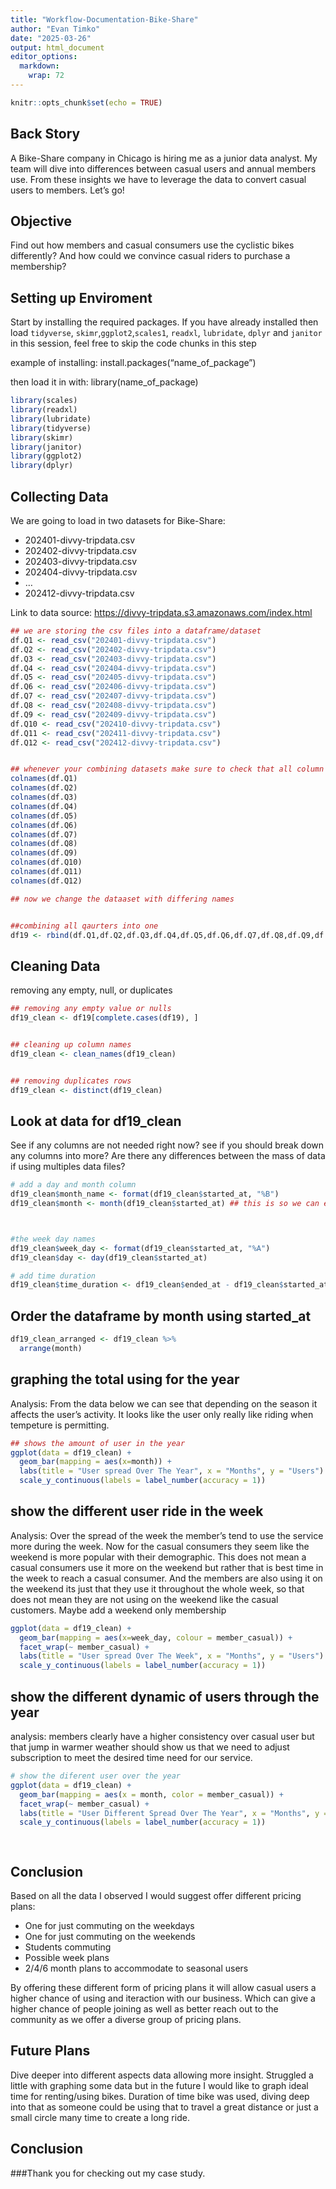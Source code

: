 ---
title: "Workflow-Documentation-Bike-Share"
author: "Evan Timko"
date: "2025-03-26"
output: html_document
editor_options: 
  markdown: 
    wrap: 72
---

```{r setup, include=FALSE}
knitr::opts_chunk$set(echo = TRUE)
```
## Back Story

A Bike-Share company in Chicago is hiring me as a junior data analyst. My team will dive into differences between casual users and annual members use. From these insights we have to leverage the data to convert casual users to members. Let’s go!

## Objective

Find out how members and casual consumers use the cyclistic bikes differently? And how could we convince casual riders to purchase a membership?

## Setting up Enviroment

Start by installing the required packages. If you have already installed
then load `tidyverse`, `skimr`,`ggplot2`,`scales1`, `readxl`, `lubridate`, `dplyr` and `janitor` in this session,
feel free to skip the code chunks in this step

example of installing: install.packages("name_of_package")

then load it in with: library(name_of_package)

```{r setting up, warning=FALSE, include=FALSE}
library(scales)
library(readxl)
library(lubridate)
library(tidyverse)
library(skimr)
library(janitor)
library(ggplot2)
library(dplyr)
```

## Collecting Data

We are going to load in two datasets for Bike-Share:

-   202401-divvy-tripdata.csv
-   202402-divvy-tripdata.csv
-   202403-divvy-tripdata.csv
-   202404-divvy-tripdata.csv
-   ...
-   202412-divvy-tripdata.csv

Link to data source:
<https://divvy-tripdata.s3.amazonaws.com/index.html>

```{r Collecting and formatting, message=FALSE, warning=FALSE, include=FALSE, paged.print=FALSE}
## we are storing the csv files into a dataframe/dataset
df.Q1 <- read_csv("202401-divvy-tripdata.csv")
df.Q2 <- read_csv("202402-divvy-tripdata.csv")
df.Q3 <- read_csv("202403-divvy-tripdata.csv")
df.Q4 <- read_csv("202404-divvy-tripdata.csv")
df.Q5 <- read_csv("202405-divvy-tripdata.csv")
df.Q6 <- read_csv("202406-divvy-tripdata.csv")
df.Q7 <- read_csv("202407-divvy-tripdata.csv")
df.Q8 <- read_csv("202408-divvy-tripdata.csv")
df.Q9 <- read_csv("202409-divvy-tripdata.csv")
df.Q10 <- read_csv("202410-divvy-tripdata.csv")
df.Q11 <- read_csv("202411-divvy-tripdata.csv")
df.Q12 <- read_csv("202412-divvy-tripdata.csv")


## whenever your combining datasets make sure to check that all column name match
colnames(df.Q1)
colnames(df.Q2)
colnames(df.Q3)
colnames(df.Q4)
colnames(df.Q5)
colnames(df.Q6)
colnames(df.Q7)
colnames(df.Q8)
colnames(df.Q9)
colnames(df.Q10)
colnames(df.Q11)
colnames(df.Q12)

## now we change the dataaset with differing names


##combining all qaurters into one
df19 <- rbind(df.Q1,df.Q2,df.Q3,df.Q4,df.Q5,df.Q6,df.Q7,df.Q8,df.Q9,df.Q10,df.Q11,df.Q12)


```

## Cleaning Data

removing any empty, null, or duplicates

```{r cleaning data}

## removing any empty value or nulls
df19_clean <- df19[complete.cases(df19), ]


## cleaning up column names
df19_clean <- clean_names(df19_clean)


## removing duplicates rows
df19_clean <- distinct(df19_clean)


```

## Look at data for df19_clean

See if any columns are not needed right now? see if you should break
down any columns into more? Are there any differences between the mass
of data if using multiples data files?

```{r}
# add a day and month column
df19_clean$month_name <- format(df19_clean$started_at, "%B")
df19_clean$month <- month(df19_clean$started_at) ## this is so we can easily organize the data



#the week day names
df19_clean$week_day <- format(df19_clean$started_at, "%A")
df19_clean$day <- day(df19_clean$started_at)

# add time duration
df19_clean$time_duration <- df19_clean$ended_at - df19_clean$started_at


```

## Order the dataframe by month using started_at

```{r}
df19_clean_arranged <- df19_clean %>%
  arrange(month)
```

## graphing the total using for the year

Analysis: From the data below we can see that depending on the season it
affects the user's activity. It looks like the user only really like
riding when tempeture is permitting.

```{r graphing, fig.width=12, fig.height=8}
## shows the amount of user in the year
ggplot(data = df19_clean) +
  geom_bar(mapping = aes(x=month)) +
  labs(title = "User spread Over The Year", x = "Months", y = "Users") +
  scale_y_continuous(labels = label_number(accuracy = 1))
```

## show the different user ride in the week

Analysis: Over the spread of the week the member's tend to use the
service more during the week. Now for the casual consumers they seem
like the weekend is more popular with their demographic. This does not
mean a casual consumers use it more on the weekend but rather that is
best time in the week to reach a casual consumer. And the members are
also using it on the weekend its just that they use it throughout the
whole week, so that does not mean they are not using on the weekend like
the casual customers. Maybe add a weekend only membership

```{r, fig.width=16, fig.height=8}
ggplot(data = df19_clean) +
  geom_bar(mapping = aes(x=week_day, colour = member_casual)) + 
  facet_wrap(~ member_casual) +
  labs(title = "User spread Over The Week", x = "Months", y = "Users") +
  scale_y_continuous(labels = label_number(accuracy = 1))
```

## show the different dynamic of users through the year

analysis: members clearly have a higher consistency over casual user but
that jump in warmer weather should show us that we need to adjust
subscription to meet the desired time need for our service.

```{r, fig.width=16, fig.height=8}
# show the diferent user over the year
ggplot(data = df19_clean) +
  geom_bar(mapping = aes(x = month, color = member_casual)) +
  facet_wrap(~ member_casual) +
  labs(title = "User Different Spread Over The Year", x = "Months", y = "Users") +
  scale_y_continuous(labels = label_number(accuracy = 1))

  
```

## Conclusion

Based on all the data I observed I would suggest offer different pricing plans:

- One for just commuting on the weekdays
- One for just commuting on the weekends
- Students commuting
- Possible week plans
- 2/4/6 month plans to accommodate to seasonal users

By offering these different form of pricing plans it will allow casual users a higher chance of using and iteraction with our business. Which can give a higher chance of people joining as well as better reach out to the community as we offer a diverse group of pricing plans.

## Future Plans

Dive deeper into different aspects data allowing more insight. Struggled a little with graphing some data but in the future I would like to graph ideal time for renting/using bikes. Duration of time bike was used, diving deep into that as someone could be using that to travel a great distance or just a small circle many time to create a long ride.

## Conclusion
###Thank you for checking out my case study. 



